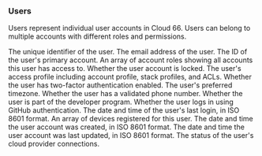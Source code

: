 ---
---

### Users

Users represent individual user accounts in Cloud 66. Users can belong to multiple accounts with different roles and permissions.

<Model>
    <ModelProperty name="id" type="integer">
        The unique identifier of the user.
    </ModelProperty>
    <ModelProperty name="email" type="string">
        The email address of the user.
    </ModelProperty>
    <ModelProperty name="primary_account_id" type="integer">
        The ID of the user's primary account.
    </ModelProperty>
    <ModelProperty name="accounts" type="array">
        An array of account roles showing all accounts this user has access to.
    </ModelProperty>
    <ModelProperty name="locked" type="boolean">
        Whether the user account is locked.
    </ModelProperty>
    <ModelProperty name="access_profile" type="object">
        The user's access profile including account profile, stack profiles, and ACLs.
    </ModelProperty>
    <ModelProperty name="uses_tfa" type="boolean">
        Whether the user has two-factor authentication enabled.
    </ModelProperty>
    <ModelProperty name="timezone" type="string">
        The user's preferred timezone.
    </ModelProperty>
    <ModelProperty name="has_valid_phone" type="boolean">
        Whether the user has a validated phone number.
    </ModelProperty>
    <ModelProperty name="developer_program" type="boolean">
        Whether the user is part of the developer program.
    </ModelProperty>
    <ModelProperty name="github_login" type="boolean">
        Whether the user logs in using GitHub authentication.
    </ModelProperty>
    <ModelProperty name="last_login" type="datetime">
        The date and time of the user's last login, in ISO 8601 format.
    </ModelProperty>
    <ModelProperty name="devices" type="array">
        An array of devices registered for this user.
    </ModelProperty>
    <ModelProperty name="created_at" type="datetime">
        The date and time the user account was created, in ISO 8601 format.
    </ModelProperty>
    <ModelProperty name="updated_at" type="datetime">
        The date and time the user account was last updated, in ISO 8601 format.
    </ModelProperty>
    <ModelProperty name="cloud_status" type="string">
        The status of the user's cloud provider connections.
    </ModelProperty>
</Model>